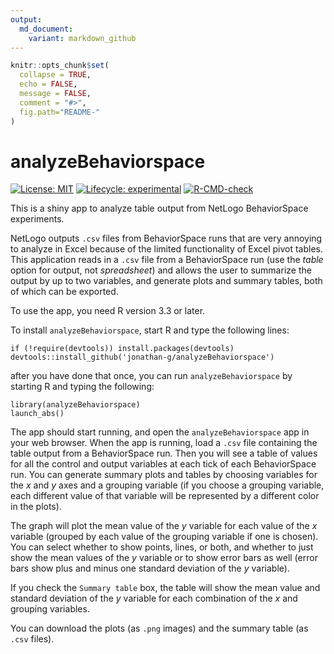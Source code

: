 ```yaml
---
output:
  md_document:
    variant: markdown_github
---
```

```r
knitr::opts_chunk$set(
  collapse = TRUE,
  echo = FALSE,
  message = FALSE,
  comment = "#>",
  fig.path="README-"
)
```
# analyzeBehaviorspace

<!-- badges: start -->
[![License: MIT](https://img.shields.io/badge/License-MIT-yellow.svg)](https://opensource.org/licenses/MIT)
[![Lifecycle: experimental](https://img.shields.io/badge/lifecycle-stable-green.svg)](https://lifecycle.r-lib.org/articles/stages.html#stable)
[![R-CMD-check](https://github.com/jonathan-g/analyzeBehaviorspace/actions/workflows/R-CMD-check.yaml/badge.svg)](https://github.com/jonathan-g/analyzeBehaviorspace/actions/workflows/R-CMD-check.yaml)
<!-- badges: end -->

This is a shiny app to analyze table output from NetLogo BehaviorSpace 
experiments. 

NetLogo outputs `.csv` files from BehaviorSpace runs that are very annoying to
analyze in Excel because of the limited functionality of Excel pivot tables.
This application reads in a `.csv` file from a BehaviorSpace run (use the
_table_ option for output, not _spreadsheet_) and allows the user to summarize
the output by up to two variables, and generate plots and summary tables, 
both of which can be exported.

To use the app, you need R version 3.3 or later. 

To install `analyzeBehaviorspace`, start R and type the following lines:
```
if (!require(devtools)) install.packages(devtools)
devtools::install_github('jonathan-g/analyzeBehaviorspace')
```
after you have done that once, you can run `analyzeBehaviorspace` by starting R and typing the following:
```
library(analyzeBehaviorspace)
launch_abs()
```

The app should start running, and open the `analyzeBehaviorspace` app in your web browser. When the app is running, 
load a `.csv` file containing the table output from a BehaviorSpace run. Then you will see a table of values for all 
the control and output variables at each tick of each BehaviorSpace run. You can generate summary plots and tables 
by choosing variables for the _x_ and _y_ axes and a grouping variable (if you choose a grouping variable, each 
different value of that variable will be represented by a different color in the plots).

The graph will plot the mean value of the _y_ variable for each value of the _x_ variable (grouped by each value of 
the grouping variable if one is chosen). You can select whether to show points, lines, or both, and whether to just 
show the mean values of the _y_ variable or to show error bars as well (error bars show plus and minus one standard 
deviation of the _y_ variable). 

If you check the `Summary table` box, the table will show the mean value and standard deviation of the _y_ variable for each combination of the _x_ and grouping variables.

You can download the plots (as `.png` images) and the summary table (as `.csv` files).
